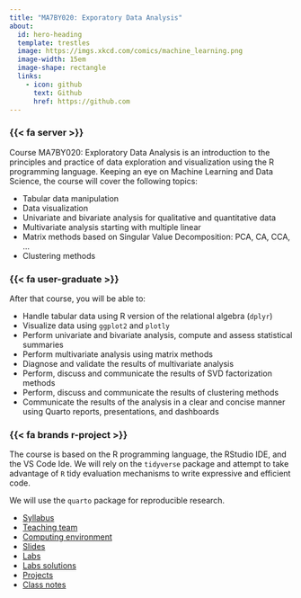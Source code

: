 ```yaml
---
title: "MA7BY020: Exporatory Data Analysis"
about:
  id: hero-heading
  template: trestles
  image: https://imgs.xkcd.com/comics/machine_learning.png 
  image-width: 15em
  image-shape: rectangle
  links:
    - icon: github
      text: Github
      href: https://github.com
---
```


:::{#hero-heading}

### {{< fa server >}} 

Course MA7BY020: Exploratory Data Analysis is an introduction to the principles and practice of data exploration and visualization using the R programming language.
Keeping an eye on Machine Learning and Data Science, the course will cover the following topics:

- Tabular data manipulation
- Data visualization
- Univariate and bivariate analysis for qualitative and quantitative data
- Multivariate analysis starting with multiple linear
- Matrix methods based on Singular Value Decomposition: PCA, CA, CCA, ...
- Clustering methods
  
### {{< fa user-graduate >}} 

After that course, you will be able to:

- Handle tabular data using R version of the relational algebra (`dplyr`)
- Visualize data using `ggplot2` and `plotly`
- Perform univariate and bivariate analysis, compute and assess statistical summaries
- Perform multivariate analysis using matrix methods
- Diagnose and validate the results of multivariate analysis
- Perform, discuss and communicate the results of SVD factorization methods
- Perform, discuss and communicate the results of clustering methods
- Communicate the results of the analysis in a clear and concise manner using Quarto reports, presentations, and dashboards

### {{< fa brands r-project >}} 

The course is based on the R programming language, the RStudio IDE, and the VS Code Ide.
We will rely on the `tidyverse` package and attempt to take advantage of `R` tidy evaluation
mechanisms to write expressive and efficient code.

We will use the `quarto` package for reproducible research.


:::


- [Syllabus](/course-syllabus.qmd)
- [Teaching team](/course-team.qmd)
- [Computing environment](/course-support.qmd)
- [Slides](/slides-listings.qmd)
- [Labs](/labs-listings.qmd)
- [Labs solutions](/labs-solutions-listings.qmd)
- [Projects](/projects-listings.qmd)
- [Class notes](https://s-v-b.github.io/EDA_CLASS_NOTES/)

